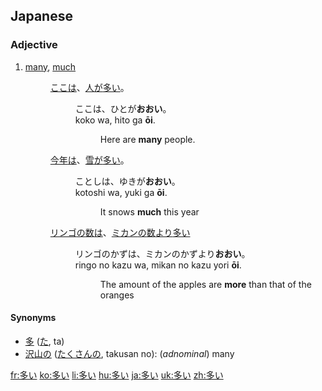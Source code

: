 ==Japanese==
{{ja-kanjitab|多}}

===Adjective===
{{ja-adj|k|decl=i|hira=おおい|rom=ōi}}

# [[many]], [[much]]
#: [[ここ]][[は]]、[[人]][[が]][[多い]]。
#:: ここは、ひとが'''おおい'''。
#:: koko wa, hito ga '''ōi'''.
#::: Here are '''many''' people.
#: [[今年]][[は]]、[[雪]][[が]][[多い]]。
#:: ことしは、ゆきが'''おおい'''。
#:: kotoshi wa, yuki ga '''ōi'''.
#::: It snows '''much''' this year
#: [[リンゴ]][[の]][[数]][[は]]、[[ミカン]][[の]][[数]][[より]][[多い]]
#:: リンゴのかずは、ミカンのかずより'''おおい'''。
#:: ringo no kazu wa, mikan no kazu yori '''ōi'''.
#::: The amount of the apples are '''more''' than that of the oranges

{{ja-i|多|おお|ō}}

====Synonyms====
* [[多]] ([[た]], ta)
* [[沢山]]の ([[たくさん]]の, takusan no): (''adnominal'') many

[[fr:多い]]
[[ko:多い]]
[[li:多い]]
[[hu:多い]]
[[ja:多い]]
[[uk:多い]]
[[zh:多い]]
